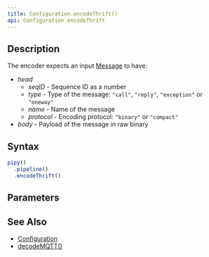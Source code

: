 ```yaml
---
title: Configuration.encodeThrift()
api: Configuration.encodeThrift
---
```


## Description

<Summary/>

<FilterDiagram
  name="encodeThrift"
  input="Message"
  output="Data"
/>

The encoder expects an input [Message](/reference/api/Message) to have:

* _head_
  - _seqID_ - Sequence ID as a number
  - _type_ - Type of the message: `"call"`, `"reply"`, `"exception"` or `"oneway"`
  - _name_ - Name of the message
  - _protocol_ - Encoding protocol: `"binary"` or `"compact"`
* _body_ - Payload of the message in raw binary

## Syntax

``` js
pipy()
  .pipeline()
  .encodeThrift()
```

## Parameters

<Parameters/>

## See Also

* [Configuration](/reference/api/Configuration)
* [decodeMQTT()](/reference/api/Configuration/decodeThrift)
